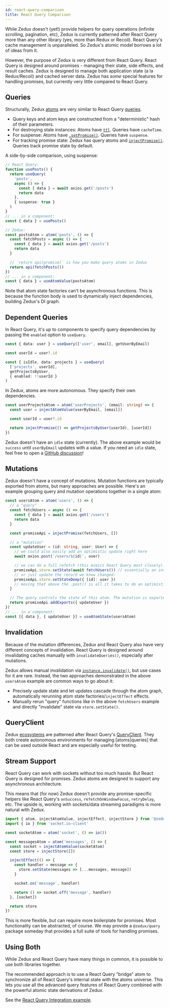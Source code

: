 ```yaml
---
id: react-query-comparison
title: React Query Comparison
---
```


While Zedux doesn't (yet!) provide helpers for query operations (infinite scrolling, pagination, etc), Zedux is currently patterned after React Query more than any other library (yes, more than Redux or Recoil). React Query's cache management is unparalleled. So Zedux's atomic model borrows a lot of ideas from it.

However, the purpose of Zedux is very different from React Query. React Query is designed around promises - managing their state, side effects, and result caches. Zedux is designed to manage both application state (a la Redux/Recoil) and cached server data. Zedux has _some_ special features for handling promises, but currently very little compared to React Query.

## Queries

Structurally, Zedux [atoms](../api/classes/AtomInstance) are very similar to React Query [queries](https://react-query.tanstack.com/guides/queries).

- Query keys and atom keys are constructed from a "deterministic" hash of their parameters.
- For destroying stale instances: Atoms have [`ttl`](../api/classes/AtomTemplate#ttl). Queries have `cacheTime`.
- For suspense: Atoms have [`.setPromise()`](../api/classes/AtomApi#setpromise). Queries have `suspense`.
- For tracking promise state: Zedux has query atoms and [`injectPromise()`](../api/injectors/injectPromise). Queries track promise state by default.

A side-by-side comparison, using suspense:

```ts
// React Query:
function usePosts() {
  return useQuery(
    'posts',
    async () => {
      const { data } = await axios.get('/posts')
      return data
    },
    { suspense: true }
  )
}
// ... in a component:
const { data } = usePosts()

// Zedux:
const postsAtom = atom('posts', () => {
  const fetchPosts = async () => {
    const { data } = await axios.get('/posts')
    return data
  }

  // `return api(promise)` is how you make query atoms in Zedux
  return api(fetchPosts())
})
// ... in a component:
const { data } = useAtomValue(postsAtom)
```

Note that atom state factories can't be asynchronous functions. This is because the function body is used to dynamically inject dependencies, building Zedux's DI graph.

## Dependent Queries

In React Query, it's up to components to specify query dependencies by passing the `enabled` option to `useQuery`.

```ts
const { data: user } = useQuery(['user', email], getUserByEmail)

const userId = user?.id

const { isIdle, data: projects } = useQuery(
  ['projects', userId],
  getProjectsByUser,
  { enabled: !!userId }
)
```

In Zedux, atoms are more autonomous. They specify their own dependencies.

```ts
const userProjectsAtom = atom('userProjects', (email: string) => {
  const user = injectAtomValue(userByEmail, [email])

  const userId = user?.id

  return injectPromise(() => getProjectsByUser(userId), [userId])
})
```

Zedux doesn't have an `idle` state (currently). The above example would be `success` until `userByEmail` updates with a value. If you need an `idle` state, feel free to open a [GitHub discussion](https://github.com/Omnistac/zedux/discussions)!

## Mutations

Zedux doesn't have a concept of mutations. Mutation functions are typically exported from atoms, but many approaches are possible. Here's an example grouping query and mutation operations together in a single atom:

```ts
const usersAtom = atom('users', () => {
  // a "query"
  const fetchUsers = async () => {
    const { data } = await axios.get('/users')
    return data
  }

  const promiseApi = injectPromise(fetchUsers, [])

  // a "mutation"
  const updateUser = (id: string, user: User) => {
    // we could also easily add an optimistic update right here
    await axios.post(`/users/${id}`, user)

    // we can do a full refetch (this mimics React Query most closely):
    promiseApi.store.setState(await fetchUsers()) // essentially an invalidation
    // or just update the record we know changed:
    promiseApi.store.setStateDeep({ [id]: user })
    // moving that above the .post() is all it takes to do an optimistic update
  }

  // The query controls the state of this atom. The mutation is exported:
  return promiseApi.addExports({ updateUser })
})
// ... in a component:
const [{ data }, { updateUser }] = useAtomState(usersAtom)
```

## Invalidation

Because of the mutation differences, Zedux and React Query also have very different concepts of invalidation. React Query is designed around invalidating caches manually with `invalidateQueries()`, especially after mutations.

Zedux allows manual invalidation via [`instance.invalidate()`](../api/classes/AtomInstance#invalidate), but use cases for it are rare. Instead, the two approaches demonstrated in the above `usersAtom` example are common ways to go about it:

- Precisely update state and let updates cascade through the atom graph, automatically rerunning atom state factories/`injectEffect` effects.
- Manually rerun "query" functions like in the above `fetchUsers` example and directly "invalidate" state via `store.setState()`.

## QueryClient

Zedux [ecosystems](../api/classes/Ecosystem) are patterned after React Query's [QueryClient](https://react-query.tanstack.com/reference/QueryClient). They both create autonomous environments for managing [atoms|queries] that can be used outside React and are especially useful for testing.

## Stream Support

React Query can work with sockets without too much hassle. But React Query is designed for promises. Zedux atoms are designed to support any asynchronous architecture.

This means that (for now) Zedux doesn't provide any promise-specific helpers like React Query's `onSuccess`, `refetchOnWindowFocus`, `retryDelay`, etc. The upside is, working with sockets/data streaming paradigms is more natural with Zedux.

```ts
import { atom, injectAtomValue, injectEffect, injectStore } from '@zedux/react'
import { io } from 'socket.io-client'

const socketAtom = atom('socket', () => io())

const messagesAtom = atom('messages', () => {
  const socket = injectAtomValue(socketAtom)
  const store = injectStore([])

  injectEffect(() => {
    const handler = message => {
      store.setState(messages => [...messages, message])
    }

    socket.on('message', handler)

    return () => socket.off('message', handler)
  }, [socket])

  return store
})
```

This is more flexible, but can require more boilerplate for promises. Most functionality can be abstracted, of course. We may provide a `@zedux/query` package someday that provides a full suite of tools for handling promises.

## Using Both

While Zedux and React Query have many things in common, it is possible to use both libraries together.

The recommended approach is to use a React Query "bridge" atom to synchronize all of React Query's internal state with the atoms universe. This lets you use all the advanced query features of React Query combined with the powerful atomic state derivations of Zedux.

See the [React Query Integration example](/examples?example=react-query-zedux-basic-zv9kty).
